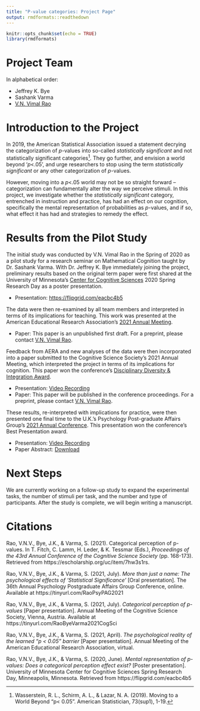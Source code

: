 ```yaml
---
title: "P-value categories: Project Page"
output: rmdformats::readthedown
---
```


```r
knitr::opts_chunk$set(echo = TRUE)
library(rmdformats)
```

# Project Team

In alphabetical order: 

- Jeffrey K. Bye
- Sashank Varma
- [V.N. Vimal Rao](https://raovnv.github.io/research.html)

# Introduction to the Project

In 2019, the American Statistical Association issued a statement decrying the categorization of *p*-values into so-called *statistically significant* and not statistically significant categories^[Wasserstein, R. L., Schirm, A. L., & Lazar, N. A. (2019). Moving to a World Beyond “p< 0.05”. American Statistician, 73(sup1), 1-19.]. They go further, and envision a world beyond '*p*<.05', and urge researchers to stop using the term *statistically significant* or any other categorization of *p*-values. 

However, moving into a *p*<.05 world may not be so straight forward -- categorization can fundamentally alter the way we perceive stimuli. In this project, we investigate whether the *statistically significant* category, entrenched in instruction and practice, has had an effect on our cognition, specifically the mental representation of probabilities as *p*-values, and if so, what effect it has had and strategies to remedy the effect. 


# Results from the Pilot Study

The initial study was conducted by V.N. Vimal Rao in the Spring of 2020 as a pilot study for a research seminar on Mathematical Cognition taught by Dr. Sashank Varma. With Dr. Jeffrey K. Bye immediately joining the project, preliminary results based on the original term paper were first shared at the University of Minnesota's [Center for Cognitive Sciences](http://www.cogsci.umn.edu/about.shtml) 2020 Spring Research Day as a poster presentation. 

- Presentation: [https://flipgrid.com/eacbc4b5](https://flipgrid.com/eacbc4b5)

The data were then re-examined by all team members and interpreted in terms of its implications for teaching. This work was presented at the American Educational Research Association's [2021 Annual Meeting](https://tinyurl.com/y2rbfxcy). 

- Paper: This paper is an unpublished first draft. For a preprint, please contact [V.N. Vimal Rao](mailto: rao00013@umn.edu).

Feedback from AERA and new analyses of the data were then incorporated into a paper submitted to the Cognitive Science Society's 2021 Annual Meeting, which interpreted the project in terms of its implications for cognition. This paper won the conference's [Disciplinary Diversity & Integration Award](https://cognitivesciencesociety.org/conference-awards/). 

- Presentation: [Video Recording](https://tinyurl.com/RaoByeVarma2021CogSci)
- Paper: This paper will be published in the conference proceedings. For a preprint, please contact [V.N. Vimal Rao](mailto: rao00013@umn.edu).

These results, re-interpreted with implications for practice, were then presented one final time to the U.K.'s Psychology Post-graduate Affairs Group's [2021 Annual Conference](https://psypagconference.co.uk/). This presentation won the conference's Best Presentation award. 

- Presentation: [Video Recording](https://tinyurl.com/RaoPsyPAG2021)
- Paper Abstract: [Download](https://github.com/RaoVNV/p-values/raw/main/PsyPag%202021%20Abstract%20Rao.docx)


# Next Steps

We are currently working on a follow-up study to expand the experimental tasks, the number of stimuli per task, and the number and type of participants. After the study is complete, we will begin writing a manuscript. 

# Citations

Rao, V.N.V., Bye, J.K., & Varma, S. (2021). Categorical perception of p-values. In T. Fitch, C. Lamm, H. Leder, & K. Tessmar (Eds.), *Proceedings of the 43rd Annual Conference of the Cognitive Science Society* (pp. 168-173). Retrieved from https://escholarship.org/uc/item/7hw3s1rs.

Rao, V.N.V., Bye, J.K., & Varma, S. (2021, July). *More than just a name: The psychological effects of ‘Statistical Significance’* [Oral presentation]. The 36th Annual Psychology Postgraduate Affairs Group Conference, online. Available at https://tinyurl.com/RaoPsyPAG2021

Rao, V.N.V., Bye, J.K., & Varma, S. (2021, July). *Categorical perception of p-values* [Paper presentation]. Annual Meeting of the Cognitive Science Society, Vienna, Austria. Available at https://tinyurl.com/RaoByeVarma2021CogSci

Rao, V.N.V., Bye, J.K., & Varma, S. (2021, April). *The psychological reality of the learned “p < 0.05” barrier* [Paper presentation]. Annual Meeting of the American Educational Research Association, virtual.

Rao, V.N.V., Bye, J.K., & Varma, S. (2020, June). *Mental representation of p-values: Does a categorical perception effect exist?* [Poster presentation]. University of Minnesota Center for Cognitive Sciences Spring Research Day, Minneapolis, Minnesota. Retrieved from https://flipgrid.com/eacbc4b5
